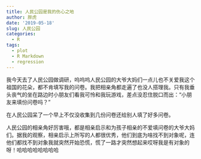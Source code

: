 ```yaml
---
title: 人民公园是我的伤心之地
author: 胖虎
date: '2019-05-18'
slug: 人民公园
categories:
  - R
tags:
  - plot
  - R Markdown
  - regression
---
```


我今天去了人民公园做调研，呜呜呜人民公园的大爷大妈们一点儿也不关爱我这个祖国的花朵，都不肯填写我的问卷。我把相亲角都走遍了也没人搭理我。只有我垂头丧气的坐在路边时小朋友们看我可怜和我玩游戏，差点没忍住脱口而出：“小朋友来填份问卷吗？”

在人民公园呆了一个早上不仅没收集到几份问卷还给别人填了好多问卷。

人民公园的相亲角好厉害哦，都是相亲启示和为孩子相亲的不爱填问卷的大爷大妈们。据我的观察，相亲启示上所写的人都很优秀，他们到底为啥找不到对象呢，连他们都找不到对象我就突然开始恐慌，慌了一路才突然想起来哎呀我是有对象的呀！哈哈哈哈哈哈哈哈